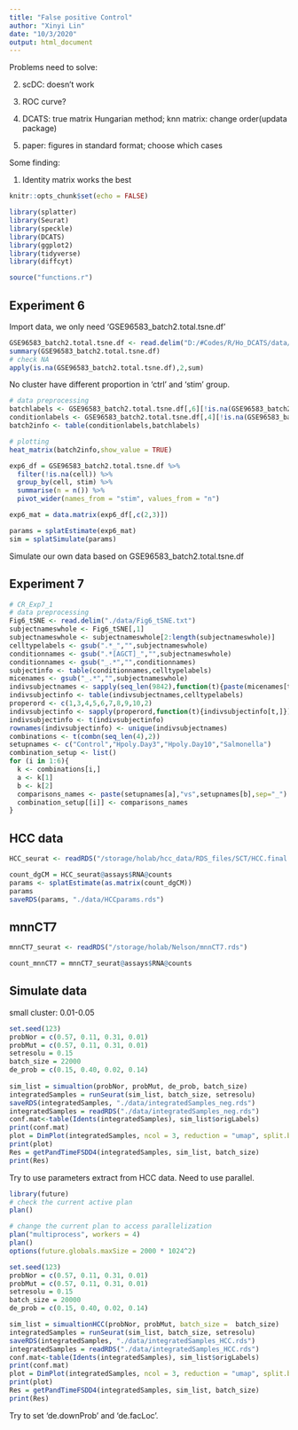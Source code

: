 ```yaml
---
title: "False positive Control"
author: "Xinyi Lin"
date: "10/3/2020"
output: html_document
---
```


Problems need to solve:

2. scDC: doesn't work

3. ROC curve? 

4. DCATS: true matrix Hungarian method; knn matrix: change order(updata package)

5. paper: figures in standard format; choose which cases 

Some finding:

1. Identity matrix works the best

```r
knitr::opts_chunk$set(echo = FALSE)
```

```r
library(splatter)
library(Seurat)
library(speckle)
library(DCATS)
library(ggplot2)
library(tidyverse)
library(diffcyt)
```

```r
source("functions.r")
```

## Experiment 6

Import data, we only need 'GSE96583_batch2.total.tsne.df'

```r
GSE96583_batch2.total.tsne.df <- read.delim("D:/#Codes/R/Ho_DCATS/data/GSE96583_batch2.total.tsne.df.tsv")
summary(GSE96583_batch2.total.tsne.df)
# check NA
apply(is.na(GSE96583_batch2.total.tsne.df),2,sum)
```

No cluster have different proportion in 'ctrl' and 'stim' group.

```r
# data preprocessing 
batchlabels <- GSE96583_batch2.total.tsne.df[,6][!is.na(GSE96583_batch2.total.tsne.df[,6])]
conditionlabels <- GSE96583_batch2.total.tsne.df[,4][!is.na(GSE96583_batch2.total.tsne.df[,6])]
batch2info <- table(conditionlabels,batchlabels)

# plotting 
heat_matrix(batch2info,show_value = TRUE)
```
```r
exp6_df = GSE96583_batch2.total.tsne.df %>% 
  filter(!is.na(cell)) %>% 
  group_by(cell, stim) %>% 
  summarise(n = n()) %>% 
  pivot_wider(names_from = "stim", values_from = "n")

exp6_mat = data.matrix(exp6_df[,c(2,3)])

params = splatEstimate(exp6_mat)
sim = splatSimulate(params)
```

Simulate our own data based on GSE96583_batch2.total.tsne.df

## Experiment 7

```r
# CR_Exp7_1 
# data preprocessing
Fig6_tSNE <- read.delim("./data/Fig6_tSNE.txt")
subjectnameswhole <- Fig6_tSNE[,1]
subjectnameswhole <- subjectnameswhole[2:length(subjectnameswhole)]
celltypelabels <- gsub(".*_","",subjectnameswhole)
conditionnames <- gsub(".*[AGCT]_","",subjectnameswhole)
conditionnames <- gsub("_.*","",conditionnames)
subjectinfo <- table(conditionnames,celltypelabels)
micenames <- gsub("_.*","",subjectnameswhole)
indivsubjectnames <- sapply(seq_len(9842),function(t){paste(micenames[t],conditionnames[t],sep="_")})
indivsubjectinfo <- table(indivsubjectnames,celltypelabels)
properord <- c(1,3,4,5,6,7,8,9,10,2)
indivsubjectinfo <- sapply(properord,function(t){indivsubjectinfo[t,]})
indivsubjectinfo <- t(indivsubjectinfo)
rownames(indivsubjectinfo) <- unique(indivsubjectnames)
combinations <- t(combn(seq_len(4),2))
setupnames <- c("Control","Hpoly.Day3","Hpoly.Day10","Salmonella")
combination_setup <- list()
for (i in 1:6){
  k <- combinations[i,]
  a <- k[1]
  b <- k[2]
  comparisons_names <- paste(setupnames[a],"vs",setupnames[b],sep="_")
  combination_setup[[i]] <- comparisons_names
}
```

## HCC data

```r
HCC_seurat <- readRDS("/storage/holab/hcc_data/RDS_files/SCT/HCC.final.SCT_pc10_res0.1.rds")
```

```r
count_dgCM = HCC_seurat@assays$RNA@counts
params <- splatEstimate(as.matrix(count_dgCM))
params
saveRDS(params, "./data/HCCparams.rds")
```

## mnnCT7

```r
mnnCT7_seurat <- readRDS("/storage/holab/Nelson/mnnCT7.rds")
```

```r
count_mnnCT7 = mnnCT7_seurat@assays$RNA@counts
```

## Simulate data

small cluster: 0.01-0.05

```r
set.seed(123)
probNor = c(0.57, 0.11, 0.31, 0.01)
probMut = c(0.57, 0.11, 0.31, 0.01)
setresolu = 0.15
batch_size = 22000
de_prob = c(0.15, 0.40, 0.02, 0.14)
  
sim_list = simualtion(probNor, probMut, de_prob, batch_size)
integratedSamples = runSeurat(sim_list, batch_size, setresolu)
saveRDS(integratedSamples, "./data/integratedSamples_neg.rds")
integratedSamples = readRDS("./data/integratedSamples_neg.rds")
conf.mat<-table(Idents(integratedSamples), sim_list$origLabels)
print(conf.mat)
plot = DimPlot(integratedSamples, ncol = 3, reduction = "umap", split.by = "batch") + ggtitle("Cluster Results of Different Clusters in Different Samples")
print(plot)
Res = getPandTimeFSDD4(integratedSamples, sim_list, batch_size)
print(Res)
```

Try to use parameters extract from HCC data. Need to use parallel. 

```r
library(future)
# check the current active plan
plan()
```

```r
# change the current plan to access parallelization
plan("multiprocess", workers = 4)
plan()
options(future.globals.maxSize = 2000 * 1024^2)
```

```r
set.seed(123)
probNor = c(0.57, 0.11, 0.31, 0.01)
probMut = c(0.57, 0.11, 0.31, 0.01)
setresolu = 0.15
batch_size = 20000
de_prob = c(0.15, 0.40, 0.02, 0.14)
```

```r
sim_list = simualtionHCC(probNor, probMut, batch_size =  batch_size)
integratedSamples = runSeurat(sim_list, batch_size, setresolu)
saveRDS(integratedSamples, "./data/integratedSamples_HCC.rds")
integratedSamples = readRDS("./data/integratedSamples_HCC.rds")
conf.mat<-table(Idents(integratedSamples), sim_list$origLabels)
print(conf.mat)
plot = DimPlot(integratedSamples, ncol = 3, reduction = "umap", split.by = "batch") + ggtitle("Cluster Results of Different Clusters in Different Samples")
print(plot)
Res = getPandTimeFSDD4(integratedSamples, sim_list, batch_size)
print(Res)
```

Try to set ‘de.downProb’ and ‘de.facLoc’.


